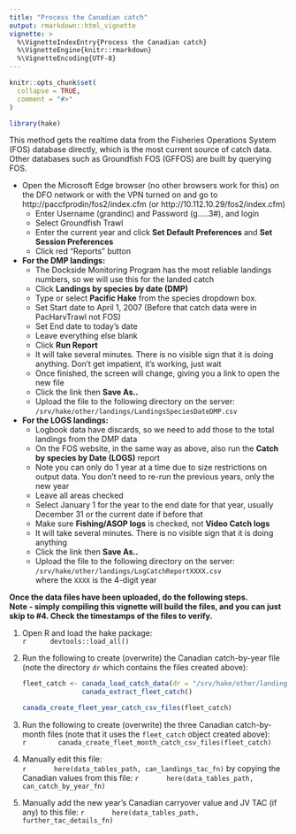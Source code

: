 ```yaml
---
title: "Process the Canadian catch"
output: rmarkdown::html_vignette
vignette: >
  %\VignetteIndexEntry{Process the Canadian catch}
  %\VignetteEngine{knitr::rmarkdown}
  %\VignetteEncoding{UTF-8}
---
```


```r
knitr::opts_chunk$set(
  collapse = TRUE,
  comment = "#>"
)
```

```r
library(hake)
```

This method gets the realtime data from the Fisheries Operations System (FOS)
database directly, which is the most current source of catch data. Other
databases such as Groundfish FOS (GFFOS) are built by querying FOS.

 - Open the Microsoft Edge browser (no other browsers work for this) on the
   DFO network or with the VPN turned on and go to
   http://paccfprodin/fos2/index.cfm (or http://10.112.10.29/fos2/index.cfm)
   - Enter Username (grandinc) and Password (g.....3#), and login
   - Select Groundfish Trawl
   - Enter the current year and click **Set Default Preferences**
     and **Set Session Preferences**
   - Click red "Reports" button

 - **For the DMP landings:**
   - The Dockside Monitoring Program has the most reliable landings numbers,
     so we will use this for the landed catch
   - Click **Landings by species by date (DMP)**
   - Type or select **Pacific Hake** from the species dropdown box.
   - Set Start date to April 1, 2007 (Before that catch data were in
     PacHarvTrawl not FOS)
   - Set End date to today's date
   - Leave everything else blank
   - Click **Run Report**
   - It will take several minutes. There is no visible sign that it is
     doing anything. Don't get impatient, it's working, just wait
   - Once finished, the screen will change, giving you a link to open the
     new file
   - Click the link then **Save As..**
   - Upload the file to the following directory on the server: \
     `/srv/hake/other/landings/LandingsSpeciesDateDMP.csv`

 - **For the LOGS landings:**
   - Logbook data have discards, so we need to add those to the total landings
     from the DMP data
   - On the FOS website, in the same way as above, also run the
     **Catch by species by Date (LOGS)** report
   - Note you can only do 1 year at a time due to size restrictions on
     output data. You don't need to re-run the previous years, only the new
     year
   - Leave all areas checked
   - Select January 1 for the year to the end date for that year, usually
     December 31 or the current date if before that
   - Make sure **Fishing/ASOP logs** is checked, not **Video Catch logs**
   - It will take several minutes. There is no visible sign that it is doing
     anything
   - Click the link then **Save As..**
   - Upload the file to the following directory on the server: \
     `/srv/hake/other/landings/LogCatchReportXXXX.csv` \
     where the `XXXX` is the 4-digit year

**Once the data files have been uploaded, do the following steps.** \
**Note - simply compiling this vignette will build the files, and you can
just skip to #4. Check the timestamps of the files to verify.** \

  1. Open R and load the hake package: \
     ```r
     devtools::load_all()
     ```

   1. Run the following to create (overwrite) the Canadian catch-by-year file
      (note the directory `dr` which contains the files created above): \
      ```r
      fleet_catch <- canada_load_catch_data(dr = "/srv/hake/other/landings") |>
                     canada_extract_fleet_catch()
      
      canada_create_fleet_year_catch_csv_files(fleet_catch)
      ```

   1. Run the following to create (overwrite) the three Canadian catch-by-month
      files (note that it uses the `fleet_catch` object created above): \
      ```r
       canada_create_fleet_month_catch_csv_files(fleet_catch)
      ```

   1. Manually edit this file: \
      ```r
      here(data_tables_path, can_landings_tac_fn)
      ```
      by copying the Canadian values from this file:
      ```r
      here(data_tables_path, can_catch_by_year_fn)
      ```

   1. Manually add the new year's Canadian carryover value and JV TAC (if any)
      to this file:
      ```r
      here(data_tables_path, further_tac_details_fn)
      ```
